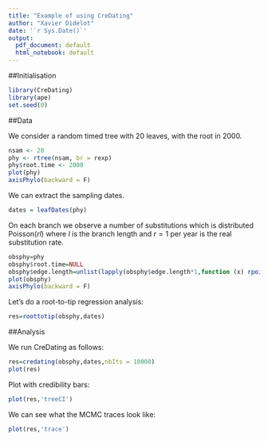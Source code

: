 ```yaml
---
title: "Example of using CreDating"
author: "Xavier Didelot"
date: '`r Sys.Date()`'
output:
  pdf_document: default
  html_notebook: default
---
```


##Initialisation

```r
library(CreDating)
library(ape)
set.seed(0)
```

##Data

We consider a random timed tree with 20 leaves, with the root in 2000. 

```r
nsam <- 20
phy <- rtree(nsam, br = rexp)
phy$root.time <- 2000
plot(phy)
axisPhylo(backward = F)
```

We can extract the sampling dates.
```r
dates = leafDates(phy)
```

On each branch we observe a number of substitutions which is distributed $\mathrm{Poisson}(rl)$
where $l$ is the branch length and 
$r=1$ per year is the real substitution rate.
```r
obsphy=phy
obsphy$root.time=NULL
obsphy$edge.length=unlist(lapply(obsphy$edge.length*1,function (x) rpois(1,x)))
plot(obsphy)
axisPhylo(backward = F)
```

Let's do a root-to-tip regression analysis:

```r
res=roottotip(obsphy,dates)
```

##Analysis

We run CreDating as follows:

```r
res=credating(obsphy,dates,nbIts = 10000)
plot(res)
```

Plot with credibility bars:
```r
plot(res,'treeCI')
```


We can see what the MCMC traces look like:

```r
plot(res,'trace')
```
